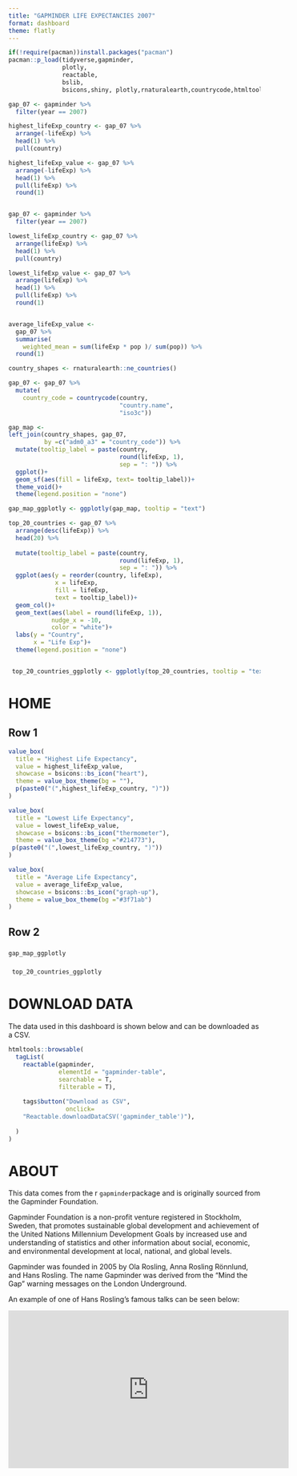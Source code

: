 ```yaml
---
title: "GAPMINDER LIFE EXPECTANCIES 2007"
format: dashboard
theme: flatly
---
```


```r
if(!require(pacman))install.packages("pacman")
pacman::p_load(tidyverse,gapminder,
               plotly,
               reactable,
               bslib,
               bsicons,shiny, plotly,rnaturalearth,countrycode,htmltools)
```

```r
gap_07 <- gapminder %>% 
  filter(year == 2007)

highest_lifeExp_country <- gap_07 %>% 
  arrange(-lifeExp) %>% 
  head(1) %>% 
  pull(country)

highest_lifeExp_value <- gap_07 %>% 
  arrange(-lifeExp) %>% 
  head(1) %>% 
  pull(lifeExp) %>% 
  round(1)


gap_07 <- gapminder %>% 
  filter(year == 2007)

lowest_lifeExp_country <- gap_07 %>% 
  arrange(lifeExp) %>% 
  head(1) %>% 
  pull(country)

lowest_lifeExp_value <- gap_07 %>% 
  arrange(lifeExp) %>% 
  head(1) %>% 
  pull(lifeExp) %>% 
  round(1)


average_lifeExp_value <- 
  gap_07 %>% 
  summarise(
    weighted_mean = sum(lifeExp * pop )/ sum(pop)) %>% 
  round(1)
```

```r
country_shapes <- rnaturalearth::ne_countries()

gap_07 <- gap_07 %>% 
  mutate(
    country_code = countrycode(country, 
                               "country.name", 
                               "iso3c"))

gap_map <- 
left_join(country_shapes, gap_07,
          by =c("adm0_a3" = "country_code")) %>% 
  mutate(tooltip_label = paste(country,
                               round(lifeExp, 1),
                               sep = ": ")) %>% 
  ggplot()+
  geom_sf(aes(fill = lifeExp, text= tooltip_label))+
  theme_void()+
  theme(legend.position = "none")

gap_map_ggplotly <- ggplotly(gap_map, tooltip = "text")

```

```r
top_20_countries <- gap_07 %>% 
  arrange(desc(lifeExp)) %>% 
  head(20) %>% 
  
  mutate(tooltip_label = paste(country,
                               round(lifeExp, 1),
                               sep = ": ")) %>% 
  ggplot(aes(y = reorder(country, lifeExp),
             x = lifeExp,
             fill = lifeExp,
             text = tooltip_label))+
  geom_col()+
  geom_text(aes(label = round(lifeExp, 1)),
            nudge_x = -10,
            color = "white")+
  labs(y = "Country",
       x = "Life Exp")+
  theme(legend.position = "none")


 top_20_countries_ggplotly <- ggplotly(top_20_countries, tooltip = "text")
```

# HOME

## Row 1 {height=25%}

```r
value_box(
  title = "Highest Life Expectancy",
  value = highest_lifeExp_value,
  showcase = bsicons::bs_icon("heart"),
  theme = value_box_theme(bg = ""),
  p(paste0("(",highest_lifeExp_country, ")")) 
)
```

```r
value_box(
  title = "Lowest Life Expectancy",
  value = lowest_lifeExp_value,
  showcase = bsicons::bs_icon("thermometer"),
  theme = value_box_theme(bg ="#214773"),
 p(paste0("(",lowest_lifeExp_country, ")")) 
)
```

```r
value_box(
  title = "Average Life Expectancy",
  value = average_lifeExp_value,
  showcase = bsicons::bs_icon("graph-up"),
  theme = value_box_theme(bg ="#3f71ab")
)
```




## Row 2 {height=75%}

### {width=70%}


```r
gap_map_ggplotly
```


### {width=30%}
```r
 top_20_countries_ggplotly
```


# DOWNLOAD DATA
The data used in this dashboard is shown below and can be downloaded as a CSV.
```r
htmltools::browsable(
  tagList(
    reactable(gapminder,
              elementId = "gapminder-table",
              searchable = T,
              filterable = T),
    
    tags$button("Download as CSV", 
                onclick=
    "Reactable.downloadDataCSV('gapminder_table')"),
    
  )
)
```


# ABOUT

This data comes from the r `gapminder`package and is originally sourced from the Gapminder Foundation.

Gapminder Foundation is a non-profit venture registered in Stockholm, Sweden, that promotes sustainable global development and achievement of the United Nations Millennium Development Goals by increased use and understanding of statistics and other information about social, economic, and environmental development at local, national, and global levels.

Gapminder was founded in 2005 by Ola Rosling, Anna Rosling Rönnlund, and Hans Rosling. The name Gapminder was derived from the "Mind the Gap" warning messages on the London Underground.

An example of one of Hans Rosling's famous talks can be seen below:

<iframe width="560" height="315" src="https://www.youtube.com/embed/hVimVzgtD6w?si=xKCVpHiXS1yxSYkH" title="YouTube video player" frameborder="0" allow="accelerometer; autoplay; clipboard-write; encrypted-media; gyroscope; picture-in-picture; web-share" referrerpolicy="strict-origin-when-cross-origin" allowfullscreen></iframe>